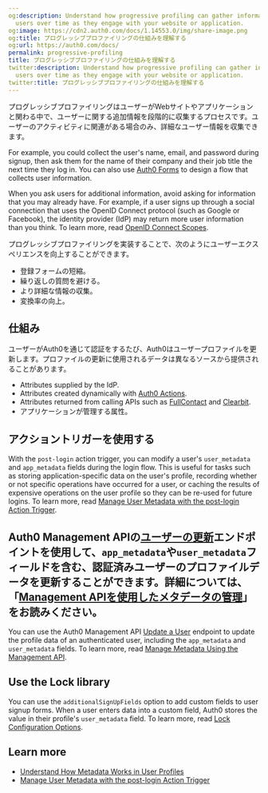 ```yaml
---
og:description: Understand how progressive profiling can gather information about
  users over time as they engage with your website or application.
og:image: https://cdn2.auth0.com/docs/1.14553.0/img/share-image.png
og:title: プログレッシブプロファイリングの仕組みを理解する
og:url: https://auth0.com/docs/
permalink: progressive-profiling
title: プログレッシブプロファイリングの仕組みを理解する
twitter:description: Understand how progressive profiling can gather information about
  users over time as they engage with your website or application.
twitter:title: プログレッシブプロファイリングの仕組みを理解する
---
```


プログレッシブプロファイリングはユーザーがWebサイトやアプリケーションと関わる中で、ユーザーに関する追加情報を段階的に収集するプロセスです。ユーザーのアクティビティに関連がある場合のみ、詳細なユーザー情報を収集できます。

For example, you could collect the user's name, email, and password during signup, then ask them for the name of their company and their job title the next time they log in. You can also use [Auth0 Forms](/docs/customize/forms/configure-progressive-profile-form) to design a flow that collects user information.

<Callout icon="file-lines" color="#0EA5E9" iconType="regular">

When you ask users for additional information, avoid asking for information that you may already have. For example, if a user signs up through a social connection that uses the OpenID Connect protocol (such as Google or Facebook), the identity provider (IdP) may return more user information than you think. To learn more, read [OpenID Connect Scopes](/docs/get-started/apis/scopes/openid-connect-scopes#standard-claims).

</Callout>

プログレッシブプロファイリングを実装することで、次のようにユーザーエクスペリエンスを向上することができます。

* 登録フォームの短縮。
* 繰り返しの質問を避ける。
* より詳細な情報の収集。
* 変換率の向上。

## 仕組み

ユーザーがAuth0を通じて認証をするたび、Auth0はユーザープロファイルを更新します。プロファイルの更新に使用されるデータは異なるソースから提供されることがあります。

* Attributes supplied by the <Tooltip tip="Identity Provider (IdP): Service that stores and manages digital identities." cta="View Glossary" href="/docs/glossary?term=IdP">IdP</Tooltip>.
* Attributes created dynamically with [Auth0 Actions](/docs/customize/actions).
* Attributes returned from calling APIs such as [FullContact](https://www.fullcontact.com/) and [Clearbit](https://clearbit.com/).
* アプリケーションが管理する属性。

## アクショントリガーを使用する

With the `post-login` action trigger, you can modify a user's `user_metadata` and `app_metadata` fields during the login flow. This is useful for tasks such as storing application-specific data on the user's profile, recording whether or not specific operations have occurred for a user, or caching the results of expensive operations on the user profile so they can be re-used for future logins. To learn more, read [Manage User Metadata with the post-login Action Trigger](/docs/manage-users/user-accounts/metadata/manage-user-metadata).

## Auth0 Management APIの[ユーザーの更新]()エンドポイントを使用して、`app_metadata`や`user_metadata`フィールドを含む、認証済みユーザーのプロファイルデータを更新することができます。詳細については、「[Management APIを使用したメタデータの管理](/users/metadata/manage-metadata-api)」をお読みください。

You can use the Auth0 <Tooltip tip="Management API: A product to allow customers to perform administrative tasks." cta="View Glossary" href="/docs/glossary?term=Management+API">Management API</Tooltip> [Update a User](https://auth0.com/docs/api/management/v2/#!/Users/patch_users_by_id) endpoint to update the profile data of an authenticated user, including the `app_metadata` and `user_metadata` fields. To learn more, read [Manage Metadata Using the Management API](/docs/manage-users/user-accounts/metadata/manage-metadata-api).

## Use the Lock library

You can use the `additionalSignUpFields` option to add custom fields to user signup forms. When a user enters data into a custom field, Auth0 stores the value in their profile's `user_metadata` field. To learn more, read [Lock Configuration Options](/docs/libraries/lock/lock-configuration#additionalsignupfields-array-).

## Learn more

* [Understand How Metadata Works in User Profiles](/docs/manage-users/user-accounts/metadata)
* [Manage User Metadata with the post-login Action Trigger](/docs/manage-users/user-accounts/metadata/manage-user-metadata)